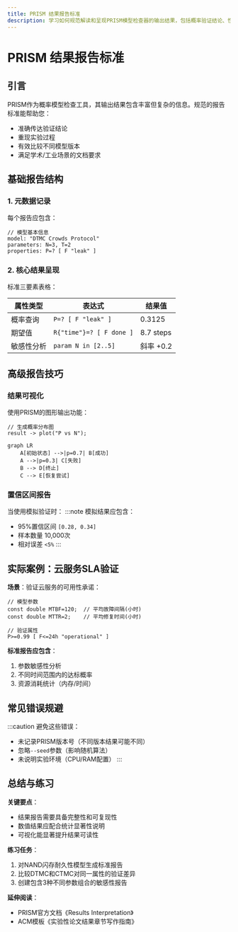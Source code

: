 ```yaml
---
title: PRISM 结果报告标准
description: 学习如何规范解读和呈现PRISM模型检查器的输出结果，包括概率验证结论、性能指标和可视化最佳实践。
---
```


# PRISM 结果报告标准

## 引言

PRISM作为概率模型检查工具，其输出结果包含丰富但复杂的信息。规范的报告标准能帮助您：
- 准确传达验证结论
- 重现实验过程
- 有效比较不同模型版本
- 满足学术/工业场景的文档要求

## 基础报告结构

### 1. 元数据记录
每个报告应包含：
```prism
// 模型基本信息
model: "DTMC Crowds Protocol"
parameters: N=3, T=2
properties: P=? [ F "leak" ]
```

### 2. 核心结果呈现
标准三要素表格：

| 属性类型       | 表达式                     | 结果值       |
|----------------|---------------------------|-------------|
| 概率查询       | `P=? [ F "leak" ]`        | 0.3125      |
| 期望值         | `R{"time"}=? [ F done ]`  | 8.7 steps   |
| 敏感性分析     | `param N in [2..5]`       | 斜率 +0.2   |

## 高级报告技巧

### 结果可视化
使用PRISM的图形输出功能：
```prism
// 生成概率分布图
result -> plot("P vs N");
```

```mermaid
graph LR
    A[初始状态] -->|p=0.7| B[成功]
    A -->|p=0.3| C[失败]
    B --> D[终止]
    C --> E[恢复尝试]
```

### 置信区间报告
当使用模拟验证时：
:::note
模拟结果应包含：
- 95%置信区间 `[0.28, 0.34]`
- 样本数量 10,000次
- 相对误差 `<5%`
:::

## 实际案例：云服务SLA验证

**场景**：验证云服务的可用性承诺：
```prism
// 模型参数
const double MTBF=120;  // 平均故障间隔(小时)
const double MTTR=2;    // 平均修复时间(小时)

// 验证属性
P>=0.99 [ F<=24h "operational" ]
```

**标准报告应包含**：
1. 参数敏感性分析
2. 不同时间范围内的达标概率
3. 资源消耗统计（内存/时间）

## 常见错误规避

:::caution
避免这些错误：
- 未记录PRISM版本号（不同版本结果可能不同）
- 忽略`--seed`参数（影响随机算法）
- 未说明实验环境（CPU/RAM配置）
:::

## 总结与练习

**关键要点**：
- 结果报告需要具备完整性和可复现性
- 数值结果应配合统计显著性说明
- 可视化能显著提升结果可读性

**练习任务**：
1. 对NAND闪存耐久性模型生成标准报告
2. 比较DTMC和CTMC对同一属性的验证差异
3. 创建包含3种不同参数组合的敏感性报告

**延伸阅读**：
- PRISM官方文档《Results Interpretation》
- ACM模板《实验性论文结果章节写作指南》